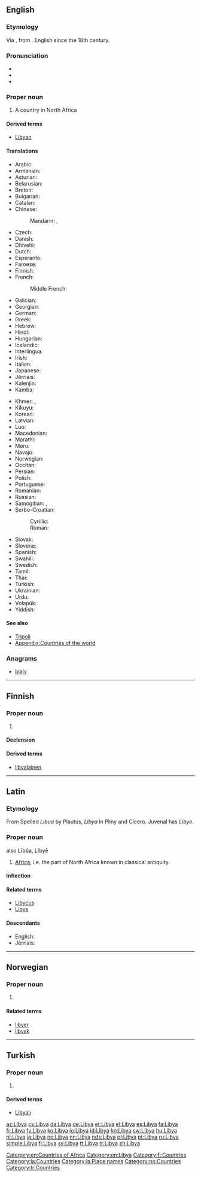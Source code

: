 ==English==
{{wikipedia}}

===Etymology===
Via {{etyl|la|en}} {{term|Libya|lang=la}}, from {{etyl|grc|en}} {{term|Λιβύη|tr=Libuē|sc=polytonic|lang=grc}}. English since the 16th century.

===Pronunciation===
* {{IPA|/ˈlɪbiə/|lang=en}}
* {{audio|En-us-Libya.ogg|Audio (US)|lang=en}}
* {{rhymes|ɪbiə|lang=en}}

===Proper noun===
{{en-proper noun}}

# A country in North Africa

====Derived terms====
* [[Libyan]]

====Translations====
{{trans-top|country in Northern Africa}}
* Arabic: {{t+|ar|ليبيا|f|tr=lībiya}}
* Armenian: {{t|hy|Լիբիա|tr=Libia}}
* Asturian: {{t+|ast|Libia|f}}
* Belarusian: {{t|be|Лівія|f|tr=Lívija|sc=Cyrl}}
* Breton: {{t|br|Libia}}
* Bulgarian: {{t|bg|Либия|f|tr=Líbija}}
* Catalan: {{t+|ca|Líbia|f}}
* Chinese:
*: Mandarin: {{t|cmn|利比亞|sc=Hani}}, {{t+|cmn|利比亚|tr=Lìbǐyà|sc=Hani}}
* Czech: {{t+|cs|Libye|f}}
* Danish: {{t+|da|Libyen}}
* Dhivehi: {{t|dv|ލީބިޔާ|sc=Thaa}}
* Dutch: {{t+|nl|Libië}}
* Esperanto: {{t|eo|Libio}}
* Faroese: {{t|fo|Libya}}
* Finnish: {{t+|fi|Libya}}
* French: {{t+|fr|Libye|f}}
*: Middle French: {{t|frm|Lybie|f}}
* Galician: {{t+|gl|Libia|f}}
* Georgian: {{t|ka|ლიბია|tr=libia|sc=Geor}}
* German: {{t+|de|Libyen|n}}
* Greek: {{t+|el|Λιβύη|f|tr=Livýi}}
* Hebrew: {{t|he|לוּב|m|tr=Lúv}}
* Hindi: {{t+|hi|लीबिया|m|tr=lībiyā|sc=Deva}}
* Hungarian: {{t+|hu|Líbia}}
* Icelandic: {{t|is|Líbía|f}}
* Interlingua: {{t|ia|Libya}}
* Irish: {{t|ga|Libia|f|alt=an Libia}}
* Italian: {{t+|it|Libia|f}}
* Japanese: {{t+|ja|リビア|tr=Ribia}}
* Jèrriais: {{t|roa-jer|Libye|f}}
* Kalenjin: {{t|kln|Libya}}
* Kamba: {{t|kam|Libya}}
{{trans-mid}}
* Khmer: {{t|km|ប្រទេសលីប៊ី|tr=prɑteih libii|sc=Khmr}}, {{t|km|លីប៊ី|tr=libii|sc=Khmr}}
* Kikuyu: {{t|ki|Libia}}
* Korean: {{t+|ko|리비아|tr=Ribia|sc=Hang}}
* Latvian: {{t+|lv|Lībija|f}}
* Luo: {{t|luo|Libya}}
* Macedonian: {{t+|mk|Либија|f|tr=Líbija}}
* Marathi: {{t|mr|लिबिया|sc=Deva}}
* Meru: {{t|mer|Libya}}
* Navajo: {{t|nv|Łíbya}}
* Norwegian: {{t+|no|Libya}}
* Occitan: {{t+|oc|Libia|f}}
* Persian: {{t+|fa|لیبی|tr=Libi|sc=fa-Arab}}
* Polish: {{t+|pl|Libia}}
* Portuguese: {{t+|pt|Líbia|f}}
* Romanian: {{t|ro|Libia|f}}
* Russian: {{t+|ru|Ливия|f|tr=Líviya}}
* Samogitian: {{t|sgs|Lėbėjė}}, {{t|sgs|Libėjė}}
* Serbo-Croatian:
*: Cyrillic: {{t|sh|Либија|f}}
*: Roman: {{t+|sh|Libija|f}}
* Slovak: {{t|sk|Líbya|f}}
* Slovene: {{t|sl|Líbija|f}}
* Spanish: {{t+|es|Libia}}
* Swahili: {{t+|sw|Libya}}
* Swedish: {{t+|sv|Libyen}}
* Tamil: {{t|ta|லிபியா|tr=Lipiyā}}
* Thai: {{t+|th|ลิเบีย|tr=Libiya}}
* Turkish: {{t+|tr|Libya}}
* Ukrainian: {{t+|uk|Лівія|tr=Lívija}}
* Urdu: {{t|ur|لیبیا|m|tr=lībiyā|sc=ur-Arab}}
* Volapük: {{t+|vo|Lübän}}
* Yiddish: {{t|yi|ליביע|tr=Libye|sc=Hebr}}
{{trans-bottom}}

====See also====
* [[Tripoli]]
* [[Appendix:Countries of the world]]

===Anagrams===
* [[bialy#English|bialy]]

[[Category:en:Countries of Africa]]
[[Category:en:Libya]]

----

==Finnish==
{{wikipedia|lang=fi}}

===Proper noun===
{{fi-proper noun}}

# {{l|en|Libya}}

====Declension====
{{fi-decl-kulkija|n=sg|Liby|a}}

====Derived terms====
* [[libyalainen]]

[[Category:fi:Countries]]

----

==Latin==

===Etymology===
From {{etyl|grc|la}} {{term|Λιβύη|tr=Libyē|lang=grc|sc=polytonic}}
Spelled ''Libua'' by Plautus, ''Libya'' in Pliny and Cicero. Juvenal has ''Libye''.

{{wikipedia|lang=la}}
{{wikipedia|Ancient Libya}}

===Proper noun===
{{la-proper noun|Lĭbya|Libyae|Libyae|f|first}} also  Lĭbŭa, Lĭbyē

# [[Africa]], i.e. the part of North Africa known in classical antiquity.

====Inflection====
{{la-decl-1st-loc|num=sg|Liby}}

====Related terms====
* [[Libycus]]
* [[Libys]]

====Descendants====
* English: {{l/en|Libya}}
* Jèrriais: {{l|roa-jer|Libye}}

[[Category:la:Countries]]
[[Category:la:Place names]]

----

==Norwegian==

===Proper noun===
{{no-proper noun}}

# {{l|en|Libya}}

====Related terms====
* [[libyer]]
* [[libysk]]

[[Category:no:Countries]]

----

==Turkish==

===Proper noun===
{{tr-proper noun}}

# {{l|en|Libya}}

====Derived terms====
* [[Libyalı]]

[[Category:tr:Countries]]

[[az:Libya]]
[[cs:Libya]]
[[da:Libya]]
[[de:Libya]]
[[et:Libya]]
[[el:Libya]]
[[es:Libya]]
[[fa:Libya]]
[[fr:Libya]]
[[fy:Libya]]
[[ko:Libya]]
[[io:Libya]]
[[id:Libya]]
[[kn:Libya]]
[[sw:Libya]]
[[hu:Libya]]
[[nl:Libya]]
[[ja:Libya]]
[[no:Libya]]
[[nn:Libya]]
[[nds:Libya]]
[[pl:Libya]]
[[pt:Libya]]
[[ru:Libya]]
[[simple:Libya]]
[[fi:Libya]]
[[sv:Libya]]
[[tt:Libya]]
[[tr:Libya]]
[[zh:Libya]]